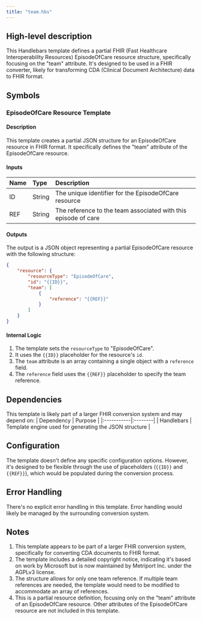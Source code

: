 ```yaml
---
title: "team.hbs"
---
```


## High-level description
This Handlebars template defines a partial FHIR (Fast Healthcare Interoperability Resources) EpisodeOfCare resource structure, specifically focusing on the "team" attribute. It's designed to be used in a FHIR converter, likely for transforming CDA (Clinical Document Architecture) data to FHIR format.

## Symbols

### EpisodeOfCare Resource Template
#### Description
This template creates a partial JSON structure for an EpisodeOfCare resource in FHIR format. It specifically defines the "team" attribute of the EpisodeOfCare resource.

#### Inputs
| Name | Type | Description |
|:-----|:-----|:------------|
| ID | String | The unique identifier for the EpisodeOfCare resource |
| REF | String | The reference to the team associated with this episode of care |

#### Outputs
The output is a JSON object representing a partial EpisodeOfCare resource with the following structure:
```json
{
    "resource": {
        "resourceType": "EpisodeOfCare",
        "id": "{{ID}}",
        "team": [
            {
                "reference": "{{REF}}"
            }
        ]
    }
}
```

#### Internal Logic
1. The template sets the `resourceType` to "EpisodeOfCare".
2. It uses the `{{ID}}` placeholder for the resource's `id`.
3. The `team` attribute is an array containing a single object with a `reference` field.
4. The `reference` field uses the `{{REF}}` placeholder to specify the team reference.

## Dependencies
This template is likely part of a larger FHIR conversion system and may depend on:
| Dependency | Purpose |
|:-----------|:--------|
| Handlebars | Template engine used for generating the JSON structure |

## Configuration
The template doesn't define any specific configuration options. However, it's designed to be flexible through the use of placeholders (`{{ID}}` and `{{REF}}`), which would be populated during the conversion process.

## Error Handling
There's no explicit error handling in this template. Error handling would likely be managed by the surrounding conversion system.

## Notes
1. This template appears to be part of a larger FHIR conversion system, specifically for converting CDA documents to FHIR format.
2. The template includes a detailed copyright notice, indicating it's based on work by Microsoft but is now maintained by Metriport Inc. under the AGPLv3 license.
3. The structure allows for only one team reference. If multiple team references are needed, the template would need to be modified to accommodate an array of references.
4. This is a partial resource definition, focusing only on the "team" attribute of an EpisodeOfCare resource. Other attributes of the EpisodeOfCare resource are not included in this template.